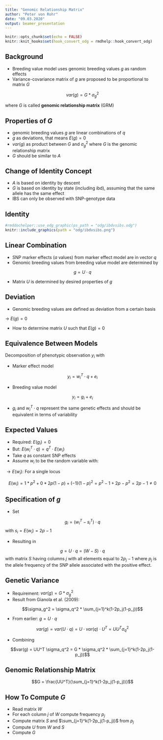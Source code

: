 ```yaml
---
title: "Genomic Relationship Matrix"
author: "Peter von Rohr"
date: "09.03.2020"
output: beamer_presentation
---
```


```r
knitr::opts_chunk$set(echo = FALSE)
knitr::knit_hooks$set(hook_convert_odg = rmdhelp::hook_convert_odg)
```


## Background
* Breeding value model uses genomic breeding values $g$ as random effects
* Variance-covariance matrix of $g$ are proposed to be proportional to matrix $G$

$$var(g) = G * \sigma_g^2$$

where $G$ is called __genomic relationship matrix__ (GRM)
 

## Properties of $G$
* genomic breeding values $g$ are linear combinations of $q$
* $g$ as deviations, that means $E(g) = 0$
* $var(g)$ as product between $G$ and $\sigma_g^2$ where $G$ is the genomic relationship matrix
* $G$ should be similar to $A$


## Change of Identity Concept
* $A$ is based on identity by descent
* $G$ is based on identity by state (including ibd), assuming that the same allele has the same effect
* IBS can only be observed with SNP-genotype data


## Identity
```r
#rmddochelper::use_odg_graphic(ps_path = "odg/ibdvsibs.odg")
knitr::include_graphics(path = "odg/ibdvsibs.png")
```
 

## Linear Combination
* SNP marker effects ($a$ values) from marker effect model are in vector $q$
* Genomic breeding values from breeding value model are determined by

$$g = U \cdot q$$

* Matrix $U$ is determined by desired properties of $g$


## Deviation
* Genomic breeding values are defined as deviation from a certain basis

$\rightarrow$ $E(g) = 0$

* How to determine matrix $U$ such that $E(g) = 0$


## Equivalence Between Models
Decomposition of phenotypic observation $y_i$ with 

* Marker effect model

$$y_i = w_i^T \cdot q + e_i$$

* Breeding value model

$$y_i = g_i + e_i$$

* $g_i$ and $w_i^T \cdot q$ represent the same genetic effects and should be equivalent in terms of variability


## Expected Values
* Required: $E(g_i) = 0$
* But: $E(w_i^T \cdot q) = q^T \cdot E(w_i)$
* Take $q$ as constant SNP effects
* Assume $w_i$ to be the random variable with:

\begin{equation}
w_i = \left\{ 
  \begin{array}{lll} 
  1   &  \text{ with probability }  &  p^2 \\
  0   &  \text{ with probability }  &  2p(1-p) \\
  -1  &  \text{ with probability }  &  (1-p)^2
  \end{array}
\right. \notag
\end{equation}

$\rightarrow E(w_i):$ For a single locus

$$E(w_i) = 1 * p^2 + 0 * 2p(1-p) + (-1)(1-p)^2 = p^2 - 1 + 2p - p^2 = 2p - 1 \ne 0$$

## Specification of $g$
* Set

$$g_i = (w_i^T - s_i^T) \cdot q$$
with $s_i = E(w_i) = 2p-1$

* Resulting in 

$$g = U \cdot q = (W-S)\cdot q$$
with matrix $S$ having columns $j$ with all elements equal to $2p_j-1$ where $p_j$ is the allele frequency of the SNP allele associated with the positive effect.


## Genetic Variance

* Requirement: $var(g) = G * \sigma_g^2$
* Result from Gianola et al. (2009): 

$$\sigma_g^2 = \sigma_q^2 * \sum_{j=1}^k(1-2p_j(1-p_j))$$

* From earlier: $g = U \cdot q$

$$var(g) = var(U \cdot q) = U \cdot var(q) \cdot U^T = UU^T \sigma_q^2$$

* Combining

$$var(g) = UU^T \sigma_q^2 = G * \sigma_q^2 * \sum_{j=1}^k(1-2p_j(1-p_j))$$


## Genomic Relationship Matrix

$$G = \frac{UU^T}{\sum_{j=1}^k(1-2p_j(1-p_j))}$$


## How To Compute $G$
* Read matrix $W$ 
* For each column $j$ of $W$ compute frequency $p_j$
* Compute matrix $S$ and $\sum_{j=1}^k(1-2p_j(1-p_j))$ from $p_j$
* Compute $U$ from $W$ and $S$
* Compute $G$
